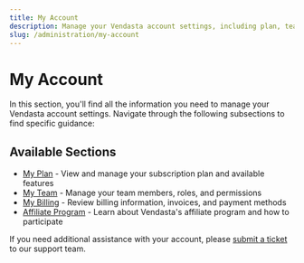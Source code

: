 ```yaml
---
title: My Account
description: Manage your Vendasta account settings, including plan, team, billing, and affiliate program
slug: /administration/my-account
---
```


# My Account

In this section, you'll find all the information you need to manage your Vendasta account settings. Navigate through the following subsections to find specific guidance:

## Available Sections

- [My Plan](./my-plan/) - View and manage your subscription plan and available features
- [My Team](./my-team/) - Manage your team members, roles, and permissions
- [My Billing](./my-billing/) - Review billing information, invoices, and payment methods
- [Affiliate Program](./affiliate-program/) - Learn about Vendasta's affiliate program and how to participate

If you need additional assistance with your account, please [submit a ticket](https://support.vendasta.com/hc/en-us/requests/new) to our support team.